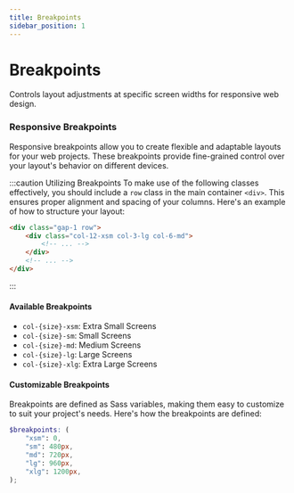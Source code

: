 ```yaml
---
title: Breakpoints
sidebar_position: 1
---
```


# Breakpoints

Controls layout adjustments at specific screen widths for responsive web design.

### Responsive Breakpoints

Responsive breakpoints allow you to create flexible and adaptable layouts for your web projects. These breakpoints provide fine-grained control over your layout's behavior on different devices.

:::caution Utilizing Breakpoints
To make use of the following classes effectively, you should include a `row` class in the main container `<div>`. This ensures proper alignment and spacing of your columns. Here's an example of how to structure your layout:

```html
<div class="gap-1 row">
    <div class="col-12-xsm col-3-lg col-6-md">
        <!-- ... -->
    </div>
    <!-- ... -->
</div>
```
:::

#### Available Breakpoints

- `col-{size}-xsm`: Extra Small Screens
- `col-{size}-sm`: Small Screens
- `col-{size}-md`: Medium Screens
- `col-{size}-lg`: Large Screens
- `col-{size}-xlg`: Extra Large Screens

#### Customizable Breakpoints

Breakpoints are defined as Sass variables, making them easy to customize to suit your project's needs. Here's how the breakpoints are defined:

```scss
$breakpoints: (
    "xsm": 0,
    "sm": 480px,
    "md": 720px,
    "lg": 960px,
    "xlg": 1200px,
);
```
